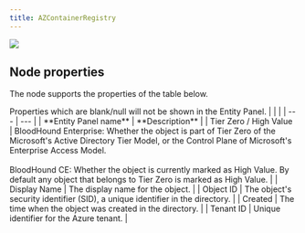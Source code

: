 ```yaml
---
title: AZContainerRegistry
---
```


<img noZoom src="/assets/community-edition-pill-tag.svg"/> 

## Node properties

The node supports the properties of the table below.

<Note>
<Note>
Properties which are blank/null will not be shown in the Entity Panel.
</Note>
</Note>
|     |     |
| --- | --- |
| **Entity Panel name** | **Description** |
| Tier Zero / High Value | BloodHound Enterprise: Whether the object is part of Tier Zero of the Microsoft's Active Directory Tier Model, or the Control Plane of Microsoft's Enterprise Access Model.  <br/>  <br/>BloodHound CE: Whether the object is currently marked as High Value. By default any object that belongs to Tier Zero is marked as High Value. |
| Display Name | The display name for the object. |
| Object ID | The object's security identifier (SID), a unique identifier in the directory. |
| Created | The time when the object was created in the directory. |
| Tenant ID | Unique identifier for the Azure tenant. |

